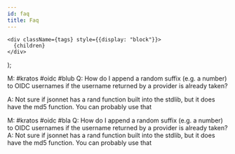 ```yaml
---
id: faq
title: Faq
---
```


    <div className={tags} style={{display: "block"}}>
      {children}
    </div>
  ); 


<Faq />

<Question tags="kratos oidc blub">
M: #kratos #oidc #blub 
Q: How do I append a random suffix (e.g. a number) to OIDC usernames if the username
returned by a provider is already taken?

A: Not sure if jsonnet has a rand function built into the stdlib, but it does have the md5 function. You can probably use that
</Question>

<Question tags="kratos oidc bla">
M: #kratos #oidc #bla 
Q: How do I append a random suffix (e.g. a number) to OIDC usernames if the username returned by a provider is already taken?
A: Not sure if jsonnet has a rand function built into the stdlib, but it does have the md5 function. You can probably use that
</Question>

